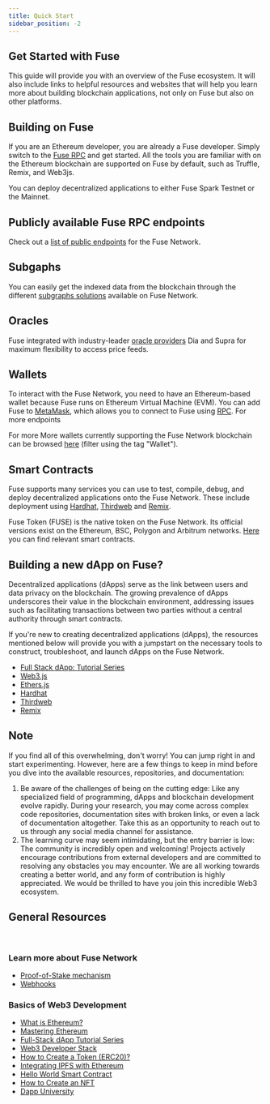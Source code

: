 ```yaml
---
title: Quick Start
sidebar_position: -2
---
```


## Get Started with Fuse

This guide will provide you with an overview of the Fuse ecosystem. It will also include links to helpful resources and websites that will help you learn more about building blockchain applications, not only on Fuse but also on other platforms.

## Building on Fuse

If you are an Ethereum developer, you are already a Fuse developer. Simply switch to the [Fuse RPC](https://docs.fuse.io/docs/basics/getting-started-with-fuse/network-details) and get started. All the tools you are familiar with on the Ethereum blockchain are supported on Fuse by default, such as Truffle, Remix, and Web3js.

You can deploy decentralized applications to either Fuse Spark Testnet or the Mainnet.

## Publicly available Fuse RPC endpoints

Check out a [list of public endpoints](https://docs.fuse.io/docs/basics/getting-started-with-fuse/rpc#fuse-labs) for the Fuse Network.

## Subgaphs

You can easily get the indexed data from the blockchain through the different [subgraphs solutions](https://docs.fuse.io/docs/developers/subgraphs/) available on Fuse Network.




## Oracles

Fuse integrated with industry-leader [oracle providers](https://docs.fuse.io/docs/developers/oracles) Dia and Supra for maximum flexibility to access price feeds.

## Wallets

To interact with the Fuse Network, you need to have an Ethereum-based wallet because Fuse runs on Ethereum Virtual Machine (EVM). You can add Fuse to [MetaMask](https://docs.fuse.io/docs/basics/getting-started-with-fuse/wallets/add-fuse-to-metamask-and-other-wallets), which allows you to connect to Fuse using [RPC](https://docs.fuse.io/docs/basics/getting-started-with-fuse/wallets/add-fuse-to-metamask-and-other-wallets). For more endpoints 

For more 
More wallets currently supporting the Fuse Network blockchain can be browsed [here](https://fuse.io/ecosystem) (filter using the tag "Wallet").




## Smart Contracts

Fuse supports many services you can use to test, compile, debug, and deploy decentralized applications onto the Fuse Network. These include deployment using [Hardhat](https://docs.fuse.io/docs/developers/deploying-smart-contracts/using-hardhat), [Thirdweb](https://docs.fuse.io/docs/developers/deploying-smart-contracts/using-thirdweb) and [Remix](https://docs.fuse.io/docs/developers/deploying-smart-contracts/using-remix-and-metamask).

Fuse Token (FUSE) is the native token on the Fuse Network. Its official versions exist on the Ethereum, BSC, Polygon and Arbitrum networks. [Here](https://docs.fuse.io/docs/developers/important-smart-contracts/fuse-token-on-other-chains) you can find relevant smart contracts.




## Building a new dApp on Fuse?

Decentralized applications (dApps) serve as the link between users and data privacy on the blockchain. The growing prevalence of dApps underscores their value in the blockchain environment, addressing issues such as facilitating transactions between two parties without a central authority through smart contracts. 

If you're new to creating decentralized applications (dApps), the resources mentioned below will provide you with a jumpstart on the necessary tools to construct, troubleshoot, and launch dApps on the Fuse Network.

* [Full Stack dApp: Tutorial Series](https://kauri.io/#collections/Full%20Stack%20dApp%20Tutorial%20Series/full-stack-dapp-tutorial-series-intro/)
* [Web3.js](https://www.dappuniversity.com/articles/web3-js-intro)
* [Ethers.js](https://docs.ethers.org/v5/)
* [Hardhat](https://docs.fuse.io/docs/developers/deploying-smart-contracts/using-hardhat)
* [Thirdweb](https://docs.fuse.io/docs/developers/deploying-smart-contracts/using-thirdweb)
* [Remix](https://docs.fuse.io/docs/developers/deploying-smart-contracts/using-remix-and-metamask)

## Note

If you find all of this overwhelming, don't worry! You can jump right in and start experimenting. However, here are a few things to keep in mind before you dive into the available resources, repositories, and documentation:

1. Be aware of the challenges of being on the cutting edge: Like any specialized field of programming, dApps and blockchain development evolve rapidly. During your research, you may come across complex code repositories, documentation sites with broken links, or even a lack of documentation altogether. Take this as an opportunity to reach out to us through any social media channel for assistance.
2. The learning curve may seem intimidating, but the entry barrier is low: The community is incredibly open and welcoming! Projects actively encourage contributions from external developers and are committed to resolving any obstacles you may encounter. We are all working towards creating a better world, and any form of contribution is highly appreciated. We would be thrilled to have you join this incredible Web3 ecosystem.


## General Resources

 

### Learn more about Fuse Network

* [Proof-of-Stake mechanism](https://news.fuse.io/what-is-proof-of-stake/)
* [Webhooks](https://docs.fuse.io/docs/notification-api/webhooks)


### Basics of Web3 Development

* [What is Ethereum?](https://blockgeeks.com/guides/ethereum/)
* [Mastering Ethereum](https://github.com/ethereumbook/ethereumbook)
* [Full-Stack dApp Tutorial Series](https://kauri.io/#collections/Full%20Stack%20dApp%20Tutorial%20Series/full-stack-dapp-tutorial-series-intro/)
* [Web3 Developer Stack](https://www.quicknode.com/guides/web3-sdks/the-web3-developer-stack)
* [How to Create a Token (ERC20)?](https://www.quicknode.com/guides/ethereum-development/smart-contracts/how-to-create-and-deploy-an-erc20-token)
* [Integrating IPFS with Ethereum](https://www.quicknode.com/guides/ethereum-development/dapps/how-to-integrate-ipfs-with-ethereum)
* [Hello World Smart Contract](https://docs.alchemy.com/docs/hello-world-smart-contract)
* [How to Create an NFT](https://docs.alchemy.com/docs/how-to-create-an-nft)
* [Dapp University](https://www.youtube.com/channel/UCY0xL8V6NzzFcwzHCgB8orQ)
